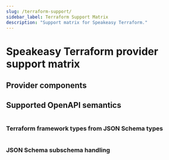 ```yaml
---
slug: /terraform-support/
sidebar_label: Terraform Support Matrix
description: "Support matrix for Speakeasy Terraform."
---
```



# Speakeasy Terraform provider support matrix

## Provider components

<Table
  data={[
    {
      component: "Resource schemas",
      extension: "`x-speakeasy-entity-operation: MyEntity#create`",
      generation: "Hoists and merges JSON Schemas associated with all create, read, update, and delete operations appropriately.",
      docs: "[Docs link](/docs/terraform/entity-mapping#specify-crud-operations-for-api-endpoints)"
    },
    {
      component: "Data source schemas",
      extension: "`x-speakeasy-entity-operation: MyEntity#read`",
      generation: "Hoists and merges JSON Schemas associated with all read operations into a single data source.",
      docs: "[Docs link](/docs/terraform/entity-mapping#specify-crud-operations-for-api-endpoints)"
    },
    {
      component: "Create methods",
      extension: "`x-speakeasy-entity-operation: MyEntity#create`",
      generation: "Speakeasy generates platform connector logic to invoke all API requests and save responses to the Terraform state.",
      docs: "[Docs link](/docs/terraform/entity-mapping#specify-crud-operations-for-api-endpoints)"
    },
    {
      component: "Read methods",
      extension: "`x-speakeasy-entity-operation: MyEntity#read`",
      generation: "Speakeasy generates platform connector logic to invoke all API requests and save responses to the Terraform state. Also invoked in `CREATE` and `UPDATE` methods for additional data calls, enabling drift detection and import.",
      docs: "[Docs link](/docs/terraform/entity-mapping#specify-crud-operations-for-api-endpoints)"
    },
    {
      component: "Update methods",
      extension: "`x-speakeasy-entity-operation: MyEntity#update`",
      generation: "Speakeasy generates platform connector logic to invoke all API requests and save responses to the Terraform state. Plan modifiers force resource recreation when needed.",
      docs: "[Docs link](/docs/terraform/entity-mapping#specify-crud-operations-for-api-endpoints)"
    },
    {
      component: "Delete methods",
      extension: "`x-speakeasy-entity-operation: MyEntity#delete`",
      generation: "Speakeasy generates platform connector logic to invoke all API requests and save responses to the Terraform state.",
      docs: "[Docs link](/docs/terraform/entity-mapping#specify-crud-operations-for-api-endpoints)"
    },
    {
      component: "Plan validators",
      extension: "`x-speakeasy-plan-validators`",
      generation: "Generated when using restricted OpenAPI data types (for example, JSON fields, date fields). Also generated for specific Speakeasy extensions.",
      docs: "[Docs link](/docs/terraform/validation-dependencies#add-custom-validation-logic)"
    },
    {
      component: "Plan modifiers",
      extension: "`x-speakeasy-plan-modifiers`",
      generation: "Ensures API and `terraform state` and `terraform plan` commands have appropriate semantics, such as [diff-detection](/docs/terraform/plan-modification#suppress-unnecessary-plan-changes).",
      docs: "[Docs link](/docs/terraform/plan-modification#add-custom-plan-modification)"
    },
    {
      component: "Resource imports",
      extension: "n/a",
      generation: "Each `resource` will be inserted into the provider resource list.",
      docs: "[Docs link](/docs/terraform/configuration#custom-resources-or-data-sources)"
    }
  ]}
  columns={[
    { key: "component", header: "Provider components" },
    { key: "extension", header: "Speakeasy extension" },
    { key: "generation", header: "Speakeasy generation" },
    { key: "docs", header: "Full docs" }
  ]}
/>

## Supported OpenAPI semantics

<Table
  data={[
    {
      semantic: "Resource schemas (const)",
      support: "✅ Full support",
      comments: "When an attribute in an OpenAPI document is specified as `const`, it is removed from a Terraform schema and automatically included in requests or assumed in responses."
    },
    {
      semantic: "Resource schemas (default)",
      support: "✅ Full support",
      comments: "When an attribute specifies a default value, this value will be used whenever that attribute is not explicitly set, ensuring consistency and reliability."
    },
    {
      semantic: "Server configuration",
      support: "✅ Full support",
      comments: "The provider includes a `server_url` variable, allowing it to be used with any API server. By default, this variable is set to the first entry in the `servers` field of your OpenAPI document."
    },
    {
      semantic: "Global authentication",
      support: "✅ Full support",
      comments: "All authentication mechanisms that rely on static authorization are supported, with their values automatically configurable in the provider settings. For OAuth, you need to write a custom hook that implements your authentication flow logic."
    },
    {
      semantic: "Query parameter serialization",
      support: "✅ Full support",
      comments: "All query parameter attributes will be available as resource or data source attributes in a Terraform-native format. Might require remapping through `x-speakeasy-match`."
    },
    {
      semantic: "Request headers",
      support: "✅ Full support",
      comments: "All request attributes will be available as resource or data source attributes in a Terraform-native format."
    },
    {
      semantic: "Multiple API requests in one CRUD step",
      support: "✅ Full support",
      comments: "For example, `create` requires two API calls."
    },
    {
      semantic: "JSON Schema `type: string`",
      support: "✅ Full support",
      comments: ""
    },
    {
      semantic: "JSON Schema `type: number`",
      support: "✅ Full support",
      comments: ""
    },
    {
      semantic: "JSON Schema `type: integer`",
      support: "✅ Full support",
      comments: ""
    },
    {
      semantic: "JSON Schema `type: boolean`",
      support: "✅ Full support",
      comments: ""
    },
    {
      semantic: "JSON Schema `type: object`",
      support: "✅ Full support",
      comments: ""
    },
    {
      semantic: "JSON Schema `type: null`",
      support: "✅ Full support",
      comments: ""
    },
    {
      semantic: "JSON Schema `required: [requiredPropertyA, ...]`",
      support: "✅ Full support",
      comments: "Combined into `Required` or `Optional` Terraform attribute modifiers."
    },
    {
      semantic: "JSON Schema `enum: [...values...]`",
      support: "✅ Full support",
      comments: "A plan validator is added to assert that only one of the predefined values is set."
    },
    {
      semantic: "JSON Schema `type: array`",
      support: "✅ Full support",
      comments: ""
    },
    {
      semantic: "JSON Schema `type: array, minItems: N`",
      support: "✅ Full support",
      comments: "A plan validator is added to ensure the Terraform `ListAttribute` has `N` items set."
    },
    {
      semantic: "JSON Schema `type: array, maxItems: J`",
      support: "✅ Full support",
      comments: "A plan validator is added to ensure the Terraform `ListAttribute` has `J` items set."
    },
    {
      semantic: "JSON Schema `type: array, uniqueItems: true`",
      support: "✅ Full support",
      comments: "A plan validator is added to ensure the Terraform `ListAttribute` has all items as unique values."
    },
    {
      semantic: "JSON Schema `type: number, format: float`",
      support: "✅ Full support",
      comments: ""
    },
    {
      semantic: "JSON Schema `type: number, format: double`",
      support: "✅ Full support",
      comments: ""
    },
    {
      semantic: "JSON Schema `type: integer, format: int32`",
      support: "✅ Full support",
      comments: ""
    },
    {
      semantic: "JSON Schema `type: integer, format: int64`",
      support: "✅ Full support",
      comments: ""
    },
    {
      semantic: "JSON Schema `type: string, format: date`",
      support: "✅ Full support",
      comments: "A plan validator is added to ensure that this string value is set to a date in the YYYY-MM-DD format."
    },
    {
      semantic: "JSON Schema `type: string, format: date-time`",
      support: "✅ Full support",
      comments: "A plan validator is added to ensure that this string value is RFC 3339-compatible."
    },
    {
      semantic: "JSON Schema `format: binary`",
      support: "✅ Full support",
      comments: "Accessible as a string attribute."
    },
    {
      semantic: "JSON Schema `nullable: true`",
      support: "✅ Full support",
      comments: "Combined into `Required` or `Optional` Terraform attribute modifiers."
    },
    {
      semantic: "JSON Schema `additionalProperties: true`",
      support: "✅ Full support",
      comments: "A free-form object without `additionalProperties: true` is treated as an empty object."
    },
    {
      semantic: "JSON Schema `additionalProperties: ${JSON Schema}`",
      support: "✅ Full support",
      comments: "Full support for defining schemas for additional properties."
    },
    {
      semantic: "JSON Schema `oneOf: [${JSON Schema}, ...]`",
      support: "✅ Full support",
      comments: "Represented as a nested object with one child attribute for each `oneOf` subschema. A plan validator is added that asserts only one child attribute can be set."
    },
    {
      semantic: "JSON Schema `anyOf: [${JSON Schema}, ...]`",
      support: "✅ Full support",
      comments: "Considered the same as `oneOf`."
    },
    {
      semantic: "JSON Schema `allOf: [${JSON Schema}, ...]`",
      support: "✅ Full support",
      comments: "Constructs an \"uber-type\" by merging the superset of all subschemas."
    },
    {
      semantic: "JSON Schema \"Any\" Type",
      support: "✅ Full support",
      comments: "Requires the `x-speakeasy-type-override: any` annotation. Used as an escape hatch."
    },
    {
      semantic: "OpenAPI `readOnly: true`",
      support: "✅ Full support",
      comments: ""
    },
    {
      semantic: "OpenAPI `writeOnly: true`",
      support: "✅ Full support",
      comments: ""
    },
    {
      semantic: "Example generation",
      support: "✅ Full support",
      comments: "Propagates `example` and `examples` into generated Terraform resource examples. Uses a type-appropriate value for other cases."
    },
    {
      semantic: "Operation-specific authentication",
      support: "⚠️ Partial support",
      comments: "Speakeasy doesn't support overriding global authentication on specific operations without advanced techniques like monkey patching."
    },
    {
      semantic: "`label` or `matrix` path param serialization",
      support: "⚠️ No support",
      comments: "Remapping may be required through `x-speakeasy-match`."
    },
    {
      semantic: "XML request body serialization",
      support: "⚠️ Partial support",
      comments: "Full support for JSON data types but no support for XML."
    },
    {
      semantic: "XML response body deserialization",
      support: "⚠️ Partial support",
      comments: "Full support for JSON data types but no support for XML response bodies."
    },
    {
      semantic: "Circular references",
      support: "⚠️ Partial support",
      comments: "`x-speakeasy-type-override: any` enables setting attributes with `jsonencode(...arbitrary data...)`."
    },
    {
      semantic: "Lists of lists of primitives",
      support: "⚠️ Partial support",
      comments: "`x-speakeasy-type-override: any` enables setting lists of lists, but Terraform's `ListAttribute` only supports primitive types."
    }
  ]}
  columns={[
    { key: "semantic", header: "OpenAPI semantics" },
    { key: "support", header: "Speakeasy support" },
    { key: "comments", header: "Comments & limitations" }
  ]}
/>

### Terraform framework types from JSON Schema types

<Table
  data={[
    {
      schemaType: "`type: string`",
      additions: "-",
      terraformType: "`schema.StringAttribute`",
      notes: ""
    },
    {
      schemaType: "`type: number`",
      additions: "-",
      terraformType: "`schema.NumberAttribute`",
      notes: ""
    },
    {
      schemaType: "`type: integer`",
      additions: "-",
      terraformType: "`schema.Int64Attribute`",
      notes: ""
    },
    {
      schemaType: "`type: boolean`",
      additions: "-",
      terraformType: "`schema.BoolAttribute`",
      notes: ""
    },
    {
      schemaType: "`type: array`",
      additions: "-",
      terraformType: "`schema.ListAttribute` or `schema.ListNestedAttribute`",
      notes: "A `ListAttribute` is used when `items` has the primitive `type`."
    },
    {
      schemaType: "`type: array`",
      additions: "`format: set`",
      terraformType: "`schema.SetAttribute` or `schema.SetNestedAttribute`",
      notes: "A `SetAttribute` is used when `items` has the primitive `type`."
    },
    {
      schemaType: "`type: object`",
      additions: "`properties: {...}`",
      terraformType: "`schema.SingleNestedAttribute`",
      notes: ""
    },
    {
      schemaType: "`type: object`",
      additions: "`additionalProperties: {...}`",
      terraformType: "`schema.MapAttribute` or `schema.MapNestedAttribute`",
      notes: "A `MapAttribute` is used when `additionalProperties` has the primitive `type`."
    },
    {
      schemaType: "`type: null`",
      additions: "N/A",
      terraformType: "",
      notes: "Element ignored"
    }
  ]}
  columns={[
    { key: "schemaType", header: "JSON Schema type" },
    { key: "additions", header: "JSON Schema additions" },
    { key: "terraformType", header: "Terraform framework type" },
    { key: "notes", header: "Notes" }
  ]}
/>

### JSON Schema subschema handling

<Table
  data={[
    {
      type: "`oneOf`",
      handling: "A `schema.SingleNestedAttribute` is created with one key for each `oneOf` child. Plan validator ensures that only one subattribute is used.",
      docs: "[Docs link](/docs/terraform/extensions#the-oneof-keyword)"
    },
    {
      type: "`anyOf`",
      handling: "Considered the same as `oneOf`. Speakeasy does not strictly enforce this subschema type in production environments.",
      docs: "[Docs link](/docs/terraform/extensions#the-anyof-keyword)"
    },
    {
      type: "`allOf`",
      handling: "Merges all subschemas. When the subschemas are objects, it creates a composite object with properties from all child schemas.",
      docs: "[Docs link](/docs/terraform/extensions#the-allof-keyword)"
    }
  ]}
  columns={[
    { key: "type", header: "JSON Schema subschema type" },
    { key: "handling", header: "Handling" },
    { key: "docs", header: "Full docs" }
  ]}
/>
